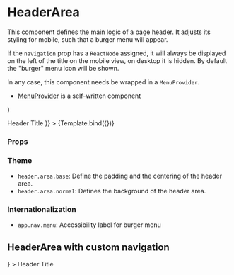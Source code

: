 
<Meta title="Components/Header/HeaderArea" component={HeaderArea} />

# HeaderArea

This component defines the main logic of a page header. It adjusts its styling for mobile, such that a burger menu will appear.

If the `navigation` prop has a `ReactNode` assigned, it will always be displayed on the left of the title on the mobile view, on desktop it is hidden. By default the "burger" menu icon will be shown.

In any case, this component needs be wrapped in a `MenuProvider`.

- [MenuProvider](/docs/components-header-menucontext--default-story) is a self-written component

  <NavigationProvider>
    <HeaderArea {...args} onClick={actions('clicked')} />
  </NavigationProvider>
)

<Canvas>
  <Story
    name="Default"
    args={{ children: <HeaderTitle>Header Title</HeaderTitle> }}
  >
    {Template.bind({})}
  </Story>
</Canvas>

### Props

<ArgsTable story="Default" />

### Theme

- `header.area.base`: Define the padding and the centering of the header area.
- `header.area.normal`: Defines the background of the header area.

### Internationalization

- `app.nav.menu`: Accessibility label for burger menu

## HeaderArea with custom navigation

<Canvas>
  <Story name="HeaderArea with custom navigation">
    <NavigationProvider>
      <HeaderArea
        navigation={
          <HeaderBackAction
            icon={IconArrowBack}
            label="Go to previous page"
            onClick={action('onClick')}
          />
        }
      >
        <HeaderTitle>Header Title</HeaderTitle>
      </HeaderArea>
    </NavigationProvider>
  </Story>
</Canvas>

